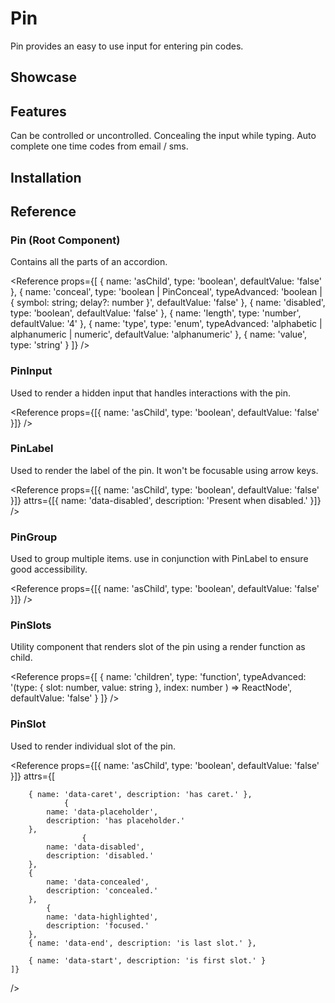 
# Pin

Pin provides an easy to use input for entering pin codes.

## Showcase

<Showcase name="pin" />

## Features

<Features>
	<Feature>Can be controlled or uncontrolled.</Feature>
	<Feature>Concealing the input while typing.</Feature>
	<Feature>Auto complete one time codes from email / sms.</Feature>
</Features>

## Installation

<Installation name="pin" />

## Reference

### Pin (Root Component)

Contains all the parts of an accordion.

<Reference
	props={[
		{ name: 'asChild', type: 'boolean', defaultValue: 'false' },
		{
			name: 'conceal',
			type: 'boolean | PinConceal',
			typeAdvanced: 'boolean | { symbol: string; delay?: number }',
			defaultValue: 'false'
		},
		{ name: 'disabled', type: 'boolean', defaultValue: 'false' },
		{ name: 'length', type: 'number', defaultValue: '4' },
		{
			name: 'type',
			type: 'enum',
			typeAdvanced: 'alphabetic | alphanumeric | numeric',
			defaultValue: 'alphanumeric'
		},
		{ name: 'value', type: 'string' }
	]}
/>

### PinInput

Used to render a hidden input that handles interactions with the pin.

<Reference
	props={[{ name: 'asChild', type: 'boolean', defaultValue: 'false' }]}
/>

### PinLabel

Used to render the label of the pin. It won't be focusable using arrow keys.

<Reference
	props={[{ name: 'asChild', type: 'boolean', defaultValue: 'false' }]}
	attrs={[{ name: 'data-disabled', description: 'Present when disabled.' }]}
/>

### PinGroup

Used to group multiple items. use in conjunction with PinLabel to ensure good accessibility.

<Reference
	props={[{ name: 'asChild', type: 'boolean', defaultValue: 'false' }]}
/>

### PinSlots

Utility component that renders slot of the pin using a render function as child.

<Reference
	props={[
		{
			name: 'children',
			type: 'function',
			typeAdvanced:
				'(type: { slot: number, value: string }, index: number ) => ReactNode',
			defaultValue: 'false'
		}
	]}
/>

### PinSlot

Used to render individual slot of the pin.

<Reference
	props={[{ name: 'asChild', type: 'boolean', defaultValue: 'false' }]}
	attrs={[

    	{ name: 'data-caret', description: 'has caret.' },
    			{
    		name: 'data-placeholder',
    		description: 'has placeholder.'
    	},
    		    	{
    		name: 'data-disabled',
    		description: 'disabled.'
    	},
    	{
    		name: 'data-concealed',
    		description: 'concealed.'
    	},
    		{
    		name: 'data-highlighted',
    		description: 'focused.'
    	},
    	{ name: 'data-end', description: 'is last slot.' },

    	{ name: 'data-start', description: 'is first slot.' }
    ]}

/>
